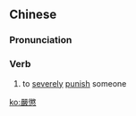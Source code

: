 {{also|严惩}}
==Chinese==
{{zh-forms|s=严惩}}

===Pronunciation===
{{zh-pron
|m=yánchéng
|c=jim4 cing4
|mn=qz,tw,xm:giâm-têng/zz:giâm-tîn
|cat=v
}}

===Verb===
{{zh-verb}}

# to [[severely]] [[punish]] someone

[[ko:嚴懲]]